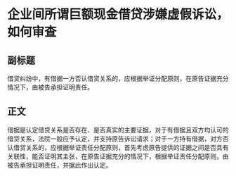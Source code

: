 # 企业间所谓巨额现金借贷涉嫌虚假诉讼，如何审查
## 副标题
借贷纠纷中，有借据一方否认借贷关系的，应根据举证分配原则，在原告证据充分情况下，由被告承担证明责任。
## 正文
借据是认定借贷关系是否存在、是否真实的主要证据，对于有借据且双方均认可的借贷关系，法院一般应予认定，并支持原告诉讼请求；对于一方持有借据，对方否认借贷关系的，应根据举证责任分配原则，首先考虑原告提供的证据之间是否具有关联性，能否证明其主张，在原告证据充分的情况下，根据举证责任分配原则，由被告承担证明责任，并据此作出认定。